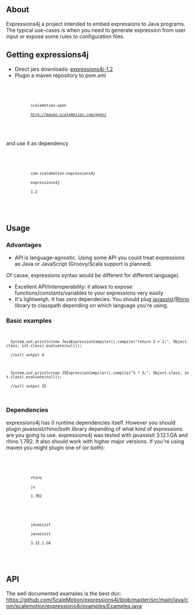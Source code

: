 == About ==

Expressions4j a project intended to embed expressions to Java programs. The typical use-cases is
when you need to generate expression from user input or expose some rules to configuration files.

==Getting expressions4j ==

* Direct jars downloads: [http://maven.scalemotion.com/open/com/scalemotion/expressions4j/expressions4j/1.2/ expressions4j-1.2]
* Plugin a maven repository to pom.xml

<code>
        <repository>
            <id>scalemotion-open</id>
            <url>http://maven.scalemotion.com/open/</url>
        </repository>
</code>
and use it as dependency

<code>
        <dependency>
            <groupId>com.scalemotion.expressions4j</groupId>
            <artifactId>expressions4j</artifactId>
            <version>1.2</version>
        </dependency>
</code>

==Usage==

=== Advantages === 

* API is language-agnostic. Using some API you could treat expressions as Java or JavaScript (Groovy/Scala support is planned).
Of cause, expressions syntax would be different for different language).
* Excellent API/Interoperability: it allows to expose functions/constants/variables to your expressions very easily
* It's lightweigh. It has zero dependecies. You should plug [http://www.csg.is.titech.ac.jp/~chiba/javassist/ javassist]/[http://www.mozilla.org/rhino/ Rhino] library to classpath depending on which language you're using. 

=== Basic examples === 

<code>
   System.out.println(new JavaExpressionCompiler().compile("return 2 + 2;", Object.class, int.class).evaluate(null));
   //will output 4

   System.out.println(new JSExpressionCompiler().compile("5 * 5;", Object.class, int.class).evaluate(null));
   //will output 25
</code>

=== Dependencies ===

expressions4j has 0 runtime dependencies itself. However you should plugin javassist/rhino/both library depending of what kind of expressions are you going to use. expressions4j was tested with javassisit 3.12.1.GA and rhino 1.7R2. It also should work with higher major versions. If you're using maven you might plugin one of (or both):

<code>
        <dependency>
            <groupId>rhino</groupId>
            <artifactId>js</artifactId>
            <version>1.7R2</version>
        </dependency>
        <dependency>
            <groupId>javassist</groupId>
            <artifactId>javassist</artifactId>
            <version>3.12.1.GA</version>
        </dependency>
</code>

== API ==

The well documented examples is the best doc: https://github.com/ScaleMotion/expressions4j/blob/master/src/main/java/com/scalemotion/expressions4j/examples/Examples.java

